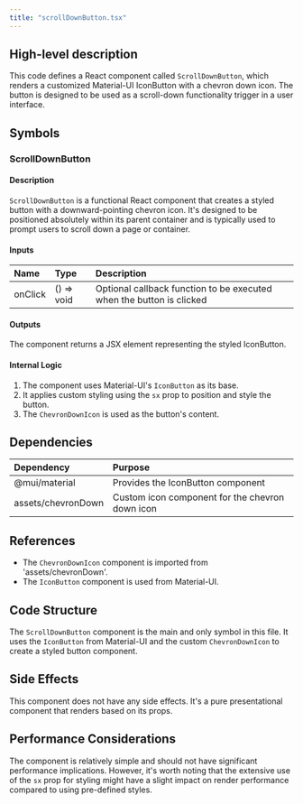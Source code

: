 ```yaml
---
title: "scrollDownButton.tsx"
---
```


## High-level description
This code defines a React component called `ScrollDownButton`, which renders a customized Material-UI IconButton with a chevron down icon. The button is designed to be used as a scroll-down functionality trigger in a user interface.

## Symbols

### ScrollDownButton
#### Description
`ScrollDownButton` is a functional React component that creates a styled button with a downward-pointing chevron icon. It's designed to be positioned absolutely within its parent container and is typically used to prompt users to scroll down a page or container.

#### Inputs
| Name | Type | Description |
|:-----|:-----|:------------|
| onClick | () =&gt; void | Optional callback function to be executed when the button is clicked |

#### Outputs
The component returns a JSX element representing the styled IconButton.

#### Internal Logic
1. The component uses Material-UI's `IconButton` as its base.
2. It applies custom styling using the `sx` prop to position and style the button.
3. The `ChevronDownIcon` is used as the button's content.

## Dependencies
| Dependency | Purpose |
|:-----------|:--------|
| @mui/material | Provides the IconButton component |
| assets/chevronDown | Custom icon component for the chevron down icon |

## References
- The `ChevronDownIcon` component is imported from 'assets/chevronDown'.
- The `IconButton` component is used from Material-UI.

## Code Structure
The `ScrollDownButton` component is the main and only symbol in this file. It uses the `IconButton` from Material-UI and the custom `ChevronDownIcon` to create a styled button component.

## Side Effects
This component does not have any side effects. It's a pure presentational component that renders based on its props.

## Performance Considerations
The component is relatively simple and should not have significant performance implications. However, it's worth noting that the extensive use of the `sx` prop for styling might have a slight impact on render performance compared to using pre-defined styles.